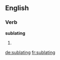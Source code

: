 ==English==

===Verb===
'''sublating'''

# {{present participle of|[[sublate]]}}

[[de:sublating]]
[[fr:sublating]]